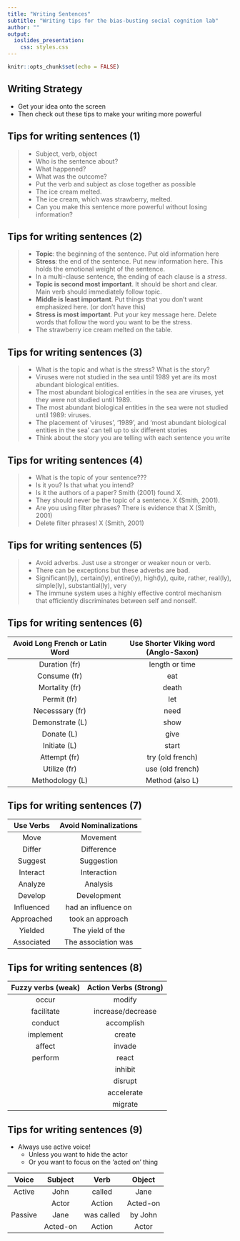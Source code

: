 ```yaml
---
title: "Writing Sentences"
subtitle: "Writing tips for the bias-busting social cognition lab"
author: ""
output:
  ioslides_presentation:
    css: styles.css
---
```


```r
knitr::opts_chunk$set(echo = FALSE)
```

## Writing Strategy
- Get your idea onto the screen
- Then check out these tips to make your writing more powerful

## Tips for writing sentences (1)
> - Subject, verb, object
> - Who is the sentence about? 
> - What happened?
> - What was the outcome?  
> - Put the verb and subject as close together as possible
> - The ice cream melted.
> - The ice cream, which was strawberry, melted.
> - Can you make this sentence more powerful without losing information?

## Tips for writing sentences (2)
> - **Topic**: the beginning of the sentence. Put old information here
> - **Stress**: the end of the sentence. Put new information here. This holds the emotional weight of the sentence.
> - In a multi-clause sentence, the ending of each clause is a *stress*.
> - **Topic is second most important**. It should be short and clear. Main verb should immediately follow topic.
> - **Middle is least important**. Put things that you don't want emphasized here. (or don't have this)
> - **Stress is most important**. Put your key message here. Delete words that follow the word you want to be the stress.
> - The strawberry ice cream melted on the table.

## Tips for writing sentences (3)
> - What is the topic and what is the stress? What is the story?
> - Viruses were not studied in the sea until 1989 yet are its most abundant biological entities.
> - The most abundant biological entities in the sea are viruses, yet they were not studied until 1989.
> - The most abundant biological entities in the sea were not studied until 1989: viruses.
> - The placement of 'viruses', '1989', and 'most abundant biological entities in the sea' can tell up to six different stories
> - Think about the story you are telling with each sentence you write

## Tips for writing sentences (4)
> - What is the topic of your sentence???
> - Is it you? Is that what you intend?
> - Is it the authors of a paper? Smith (2001) found X.
> - They should never be the topic of a sentence. X (Smith, 2001).
> - Are you using filter phrases? There is evidence that X (Smith, 2001)
> - Delete filter phrases! X (Smith, 2001)

## Tips for writing sentences (5)
> - Avoid adverbs. Just use a stronger or weaker noun or verb.
> - There can be exceptions but these adverbs are bad.
> - Significant(ly), certain(ly), entire(ly), high(ly), quite, rather, real(ly), simple(ly), substantial(ly), very
> - The immune system uses a highly effective control mechanism that efficiently discriminates between self and nonself.

## Tips for writing sentences (6)

|Avoid Long French or Latin Word|Use Shorter Viking word (Anglo-Saxon)|
|:-----------------------------:|:-----------------------------------:|
|Duration (fr)                  |length or time                       |
|Consume  (fr)                  |eat                                  |
|Mortality (fr)                 |death                                |
|Permit (fr)                    |let                                  |
|Necesssary (fr)                |need                                 |
|Demonstrate (L)                |show                                 |
|Donate (L)                     |give                                 |
|Initiate (L)                   |start                                |
|Attempt (fr)                   |try (old french)                     |
|Utilize (fr)                   |use (old french)                     |
|Methodology (L)                |Method (also L)                      |

## Tips for writing sentences (7)
|Use Verbs                |Avoid Nominalizations            |
|:-----------------------:|:-------------------------------:|
|Move                     |Movement                         |
|Differ                   |Difference                       |
|Suggest                  |Suggestion                       |
|Interact                 |Interaction                      |
|Analyze                  |Analysis                         |
|Develop                  |Development                      |
|Influenced               |had an influence on              |
|Approached               |took an approach                 |
|Yielded                  |The yield of the                 |
|Associated               |The association was              |

## Tips for writing sentences (8)
|Fuzzy verbs (weak)|Action Verbs (Strong)|
|:----------------:|:-------------------:|
|occur             |modify               |
|facilitate        |increase/decrease    |
|conduct           |accomplish           |
|implement         |create               |
|affect            |invade               |
|perform           |react                |
|                  |inhibit              |
|                  |disrupt              |
|                  |accelerate           |
|                  |migrate              |

## Tips for writing sentences (9)
- Always use active voice!
    - Unless you want to hide the actor
    - Or you want to focus on the 'acted on' thing  

|Voice       |Subject     |Verb        |Object      |
|:----------:|:----------:|:----------:|:----------:|
|Active      |John        |called      |Jane        |
|            |Actor       |Action      |Acted-on    |
|Passive     |Jane        |was called  |by John     |
|            |Acted-on    |Action      |Actor       |
